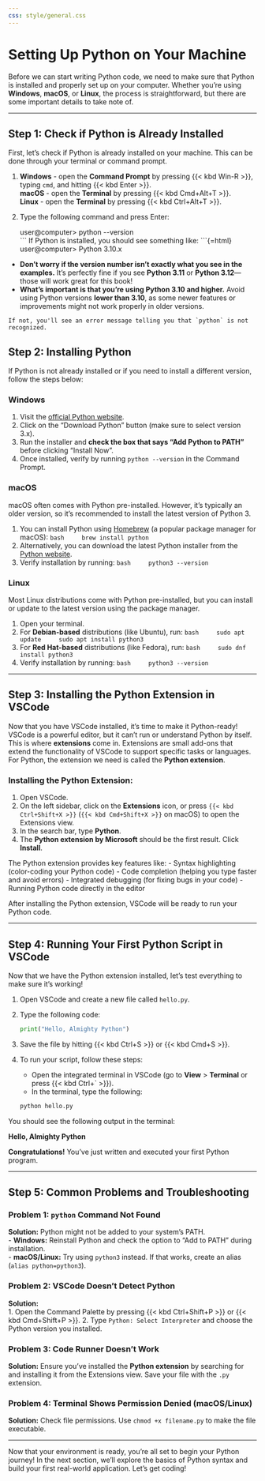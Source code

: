 ```yaml
---
css: style/general.css 
---
```

# Setting Up Python on Your Machine

Before we can start writing Python code, we need to make sure that Python is installed and properly set up on your computer. Whether you're using **Windows**, **macOS**, or **Linux**, the process is straightforward, but there are some important details to take note of.

---

## Step 1: Check if Python is Already Installed

First, let's check if Python is already installed on your machine. This can be done through your terminal or command prompt.


1. **Windows** - open the **Command Prompt** by pressing {{< kbd Win-R >}}, typing `cmd`, and hitting {{< kbd Enter >}}.</br>
   **macOS** - open the **Terminal** by pressing {{< kbd Cmd+Alt+T >}}.</br>
   **Linux** - open the **Terminal** by pressing {{< kbd Ctrl+Alt+T >}}.</br>
2. Type the following command and press Enter:
   ```{=html} 
    <div class="console">
        <span class="prompt">user@computer&gt;</span> <span class="command">python --version</span><br>
    </div>
    ```
    If Python is installed, you should see something like:
   
    ```{=html}
    <div class="console">
        <span class="prompt">user@computer&gt;</span> <span class="command">Python 3.10.x</span><br>
    </div>
    ```

::: {.callout-tip}
- **Don’t worry if the version number isn’t exactly what you see in the examples.** It’s perfectly fine if you see **Python 3.11** or **Python 3.12**—those will work great for this book!  
- **What’s important is that you’re using Python 3.10 and higher.** Avoid using Python versions **lower than 3.10**, as some newer features or improvements might not work properly in older versions.  
:::

    If not, you'll see an error message telling you that `python` is not recognized.

## Step 2: Installing Python

If Python is not already installed or if you need to install a different version, follow the steps below:

### Windows
1. Visit the [official Python website](https://www.python.org/downloads/).
2. Click on the "Download Python" button (make sure to select version 3.x).
3. Run the installer and **check the box that says "Add Python to PATH"** before clicking "Install Now".
4. Once installed, verify by running `python --version` in the Command Prompt.

### macOS
macOS often comes with Python pre-installed. However, it’s typically an older version, so it’s recommended to install the latest version of Python 3.

1. You can install Python using [Homebrew](https://brew.sh/) (a popular package manager for macOS):
    ```bash
    brew install python
    ```
2. Alternatively, you can download the latest Python installer from the [Python website](https://www.python.org/downloads/).
3. Verify installation by running:
    ```bash
    python3 --version
    ```

### Linux
Most Linux distributions come with Python pre-installed, but you can install or update to the latest version using the package manager.

1. Open your terminal.
2. For **Debian-based** distributions (like Ubuntu), run:
    ```bash
    sudo apt update
    sudo apt install python3
    ```
3. For **Red Hat-based** distributions (like Fedora), run:
    ```bash
    sudo dnf install python3
    ```
4. Verify installation by running:
    ```bash
    python3 --version
    ```

---

## Step 3: Installing the Python Extension in VSCode

Now that you have VSCode installed, it’s time to make it Python-ready! VSCode is a powerful editor, but it can’t run or understand Python by itself. This is where **extensions** come in. Extensions are small add-ons that extend the functionality of VSCode to support specific tasks or languages. For Python, the extension we need is called the **Python extension**.

### Installing the Python Extension:
1. Open VSCode.
2. On the left sidebar, click on the **Extensions** icon, or press `{{< kbd Ctrl+Shift+X >}}` (`{{< kbd Cmd+Shift+X >}}` on macOS) to open the Extensions view.
3. In the search bar, type **Python**.
4. The **Python extension by Microsoft** should be the first result. Click **Install**.

The Python extension provides key features like:
- Syntax highlighting (color-coding your Python code)
- Code completion (helping you type faster and avoid errors)
- Integrated debugging (for fixing bugs in your code)
- Running Python code directly in the editor

After installing the Python extension, VSCode will be ready to run your Python code.

---

## Step 4: Running Your First Python Script in VSCode

Now that we have the Python extension installed, let’s test everything to make sure it’s working!

1. Open VSCode and create a new file called `hello.py`.
2. Type the following code:

    ```python
    print("Hello, Almighty Python")
    ```

3. Save the file by hitting {{< kbd Ctrl+S >}} or {{< kbd Cmd+S >}}.
4. To run your script, follow these steps:
   - Open the integrated terminal in VSCode (go to **View** > **Terminal** or press {{< kbd Ctrl+` >}}).
   - In the terminal, type the following:

    ```bash
    python hello.py
    ```

You should see the following output in the terminal:

**Hello, Almighty Python**


**Congratulations!** You’ve just written and executed your first Python program.

---

## Step 5: Common Problems and Troubleshooting

### Problem 1: `python` Command Not Found  
**Solution:** Python might not be added to your system’s PATH.  
- **Windows:** Reinstall Python and check the option to “Add to PATH” during installation.  
- **macOS/Linux:** Try using `python3` instead. If that works, create an alias (`alias python=python3`).

### Problem 2: VSCode Doesn’t Detect Python  
**Solution:**  
1. Open the Command Palette by pressing {{< kbd Ctrl+Shift+P >}} or {{< kbd Cmd+Shift+P >}}.
2. Type `Python: Select Interpreter` and choose the Python version you installed.

### Problem 3: Code Runner Doesn’t Work  
**Solution:** Ensure you’ve installed the **Python extension** by searching for and installing it from the Extensions view. Save your file with the `.py` extension.

### Problem 4: Terminal Shows Permission Denied (macOS/Linux)  
**Solution:** Check file permissions. Use `chmod +x filename.py` to make the file executable.

---

::: {.callout-note}
Now that your environment is ready, you’re all set to begin your Python journey! In the next section, we’ll explore the basics of Python syntax and build your first real-world application. Let’s get coding!
:::

